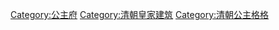 [[Category:公主府|Category:公主府]]
[[Category:清朝皇家建筑|Category:清朝皇家建筑]]
[[Category:清朝公主格格|Category:清朝公主格格]]